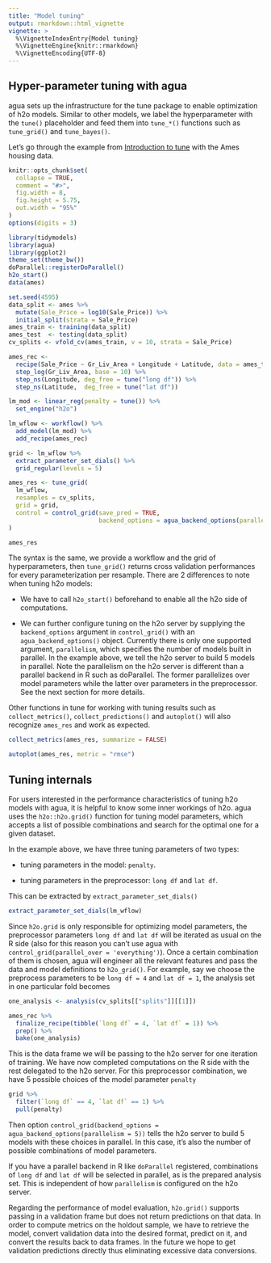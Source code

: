 ```yaml
---
title: "Model tuning"
output: rmarkdown::html_vignette
vignette: >
  %\VignetteIndexEntry{Model tuning}
  %\VignetteEngine{knitr::rmarkdown}
  %\VignetteEncoding{UTF-8}
---
```


## Hyper-parameter tuning with agua 

agua sets up the infrastructure for the tune package to enable optimization of h2o models. Similar to other models, we label the hyperparameter with the `tune()` placeholder and feed them into `tune_*()` functions such as `tune_grid()` and `tune_bayes()`.

Let's go through the example from [Introduction to tune](https://tune.tidymodels.org/articles/tune.html) with the Ames housing data. 

```r
knitr::opts_chunk$set(
  collapse = TRUE,
  comment = "#>",
  fig.width = 8,
  fig.height = 5.75,
  out.width = "95%"
)
options(digits = 3)
```

```r
library(tidymodels)
library(agua)
library(ggplot2)
theme_set(theme_bw())
doParallel::registerDoParallel()
h2o_start()
data(ames)

set.seed(4595)
data_split <- ames %>%
  mutate(Sale_Price = log10(Sale_Price)) %>%
  initial_split(strata = Sale_Price)
ames_train <- training(data_split)
ames_test  <- testing(data_split)
cv_splits <- vfold_cv(ames_train, v = 10, strata = Sale_Price)

ames_rec <- 
  recipe(Sale_Price ~ Gr_Liv_Area + Longitude + Latitude, data = ames_train) %>% 
  step_log(Gr_Liv_Area, base = 10) %>% 
  step_ns(Longitude, deg_free = tune("long df")) %>% 
  step_ns(Latitude,  deg_free = tune("lat df"))

lm_mod <- linear_reg(penalty = tune()) %>% 
  set_engine("h2o")

lm_wflow <- workflow() %>% 
  add_model(lm_mod) %>%
  add_recipe(ames_rec)

grid <- lm_wflow %>%
  extract_parameter_set_dials() %>% 
  grid_regular(levels = 5)

ames_res <- tune_grid(
  lm_wflow, 
  resamples = cv_splits, 
  grid = grid, 
  control = control_grid(save_pred = TRUE, 
                         backend_options = agua_backend_options(parallelism = 5))
)

ames_res 
```

The syntax is the same, we provide a workflow and the grid of hyperparameters, then `tune_grid()` returns cross validation performances for every parameterization per resample. There are 2 differences to note when tuning h2o models: 

- We have to call `h2o_start()` beforehand to enable all the h2o side of computations. 

- We can further configure tuning on the h2o server by supplying the `backend_options` argument in `control_grid()` with an `agua_backend_options()` object. Currently there is only one supported argument, `parallelism`, which specifies the number of models built in parallel. In the example above, we tell the h2o server to build 5 models in parallel. Note the parallelism on the h2o server is different than a parallel backend in R such as doParallel. The former parallelizes over model parameters while the latter over parameters in the preprocessor. See the next section for more details. 

Other functions in tune for working with tuning results such as `collect_metrics()`, `collect_predictions()` and `autoplot()` will also recognize `ames_res` and work as expected. 

```r
collect_metrics(ames_res, summarize = FALSE)
```

```r
autoplot(ames_res, metric = "rmse")
```

## Tuning internals 

For users interested in the performance characteristics of tuning h2o models with agua, it is helpful to know some inner workings of h2o. agua uses 
the `h2o::h2o.grid()` function for tuning model parameters, which accepts a list of possible combinations and search for the optimal one for a given dataset.

In the example above, we have three tuning parameters of two types: 

* tuning parameters in the model: `penalty`.

* tuning parameters in the preprocessor: `long df` and `lat df`. 

This can be extracted by `extract_parameter_set_dials()`

```r
extract_parameter_set_dials(lm_wflow)
```

Since `h2o.grid` is only responsible for optimizing model parameters, the preprocessor parameters `long df` and `lat df` will be iterated as usual on the R side (also for this reason you can't use agua with `control_grid(parallel_over = 'everything')`). Once a certain combination of them is chosen, agua will engineer all the relevant features and pass the data and model definitions to `h2o_grid()`. For example, say we choose the preprocess parameters to be `long df = 4` and `lat df = 1`, the analysis set in one particular fold becomes 

```r
one_analysis <- analysis(cv_splits[["splits"]][[1]])

ames_rec %>% 
  finalize_recipe(tibble(`long df` = 4, `lat df` = 1)) %>% 
  prep() %>% 
  bake(one_analysis)
```

This is the data frame we will be passing to the h2o server for one iteration of training. We have now completed computations on the R side with the rest delegated to the h2o server. For this preprocessor combination, we have 5 possible choices of the model parameter `penalty` 

```r
grid %>% 
  filter(`long df` == 4, `lat df` == 1) %>% 
  pull(penalty)
```

Then option `control_grid(backend_options = agua_backend_options(parallelism = 5))` tells the h2o server to build 5 models with these choices in parallel. In this case, it's also the number of possible combinations of model parameters. 

If you have a parallel backend in R like `doParallel` registered, combinations of `long df` and `lat df` will be selected in parallel, as is the prepared analysis set. This is independent of how `parallelism` is configured on the h2o server. 

Regarding the performance of model evaluation, `h2o.grid()` supports passing in a validation frame but does not return predictions on that data. In order to compute metrics on the holdout sample, we have to retrieve the model,
convert validation data into the desired format, predict on it, and convert the results back to data frames. In the future we hope to get validation predictions directly thus eliminating excessive data conversions. 
